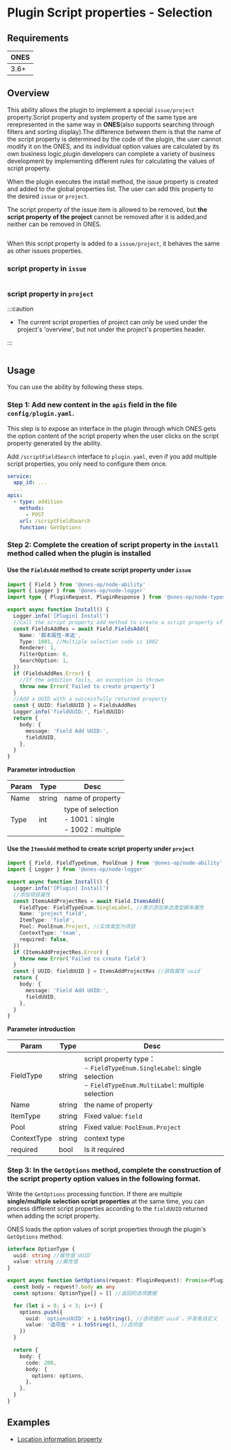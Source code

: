 
# Plugin Script properties - Selection

## Requirements

| **ONES** |
| :------- |
| 3.6+     |

## Overview

This ability allows the plugin to implement a special `issue/project` property.Script property and system property of the same type are rerepresented in the same way in **ONES**(also supports searching through filters and sorting display).The difference between them is that the name of the script property is determined by the code of the plugin, the user cannot modify it on the ONES, and its individual option values are calculated by its own business logic,plugin developers can complete a variety of business development by implementing different rules for calculating the values of script property.

When the plugin executes the install method, the issue property is created and added to the global properties list. The user can add this property to the desired `issue` or `project`.

The script property of the issue item is allowed to be removed, but **the script property of the project** cannot be removed after it is added,and neither can be removed in ONES.

<Image img={scriptFieldSelection1} />

When this script property is added to a `issue/project`, it behaves the same as other issues properties.

### script property in `issue`

<Image img={scriptFieldSelection2} />

### script property in `project`

:::caution

- The current script properties of project can only be used under the project's 'overview', but not under the project's properties header.

:::

<Image img={scriptFieldSelection3} />

## Usage

You can use the ability by following these steps.

### Step 1: Add new content in the `apis` field in the file `config/plugin.yaml`.

This step is to expose an interface in the plugin through which ONES gets the option content of the script property when the user clicks on the script property generated by the ability.

Add `/scriptFieldSearch` interface to `plugin.yaml`, even if you add multiple script properties, you only need to configure them once.

```yaml
service:
  app_id: ...
  ...
apis:
  - type: addition
    methods:
      - POST
    url: /scriptFieldSearch
    function: GetOptions
```

### Step 2: Complete the creation of script property in the `install` method called when the plugin is installed

#### Use the `FieldsAdd` method to create script property under `issue`

```typescript
import { Field } from '@ones-op/node-ability'
import { Logger } from '@ones-op/node-logger'
import type { PluginRequest, PluginResponse } from '@ones-op/node-types'

export async function Install() {
  Logger.info('[Plugin] Install')
  //Call the script property add method to create a script property of type "radio menu"
  const FieldsAddRes = await Field.FieldsAdd({
    Name: '脚本属性-单选',
    Type: 1001, //Multiple selection code is 1002
    Renderer: 1,
    FilterOption: 0,
    SearchOption: 1,
  })
  if (FieldsAddRes.Error) {
    //If the addition fails, an exception is thrown
    throw new Error('Failed to create property')
  }
  //Add a UUID with a successfully returned property
  const { UUID: fieldUUID } = FieldsAddRes
  Logger.info('fieldUUID:', fieldUUID)
  return {
    body: {
      message: 'Field Add UUID:',
      fieldUUID,
    },
  }
}
```

**Parameter introduction**

| Param | Type   | Desc                                                       |
| ----- | ------ | ---------------------------------------------------------- |
| Name  | string | name of property                                           |
| Type  | int    | type of selection<br />- 1001：single<br/>- 1002：multiple |

#### Use the `ItemsAdd` method to create script property under `project`

```typescript
import { Field, FieldTypeEnum, PoolEnum } from '@ones-op/node-ability'
import { Logger } from '@ones-op/node-logger'

export async function Install() {
  Logger.info('[Plugin] Install')
  //添加项目属性
  const ItemsAddProjectRes = await Field.ItemsAdd({
    FieldType: FieldTypeEnum.SingleLabel, //表示添加单选类型脚本属性
    Name: 'project_field',
    ItemType: 'field',
    Pool: PoolEnum.Project, //实体类型为项目
    ContextType: 'team',
    required: false,
  })
  if (ItemsAddProjectRes.Error) {
    throw new Error('Failed to create field')
  }
  const { UUID: fieldUUID } = ItemsAddProjectRes //获取属性`uuid`
  return {
    body: {
      message: 'Field Add UUID:',
      fieldUUID,
    },
  }
}
```

**Parameter introduction**

| Param       | Type   | Desc                                                                                                                              |
| ----------- | ------ | --------------------------------------------------------------------------------------------------------------------------------- |
| FieldType   | string | script property type：<br />- `FieldTypeEnum.SingleLabel`: single selection<br />- `FieldTypeEnum.MultiLabel`: multiple selection |
| Name        | string | the name of property                                                                                                              |
| ItemType    | string | Fixed value: `field`                                                                                                              |
| Pool        | string | Fixed value: `PoolEnum.Project`                                                                                                   |
| ContextType | string | context type                                                                                                                      |
| required    | bool   | Is it required                                                                                                                    |

### Step 3: In the `GetOptions` method, complete the construction of the script property option values in the following format.

Write the `GetOptions` processing function. If there are multiple **single/multiple selection script properties** at the same time, you can process different script properties according to the `fieldUUID` returned when adding the script property.

ONES loads the option values of script properties through the plugin's `GetOptions` method.

```typescript
interface OptionType {
  uuid: string //属性值`UUID`
  value: string //属性值
}

export async function GetOptions(request: PluginRequest): Promise<PluginResponse> {
  const body = request?.body as any
  const options: OptionType[] = [] //返回的选项数据

  for (let i = 0; i < 3; i++) {
    options.push({
      uuid: 'optionsUUID' + i.toString(), //选项值的`uuid`，开发者自定义
      value: '选项值' + i.toString(), //选项值
    })
  }

  return {
    body: {
      code: 200,
      body: {
        options: options,
      },
    },
  }
}
```

## Examples

- [Location information property](sample-script-field-selection1.mdx)
